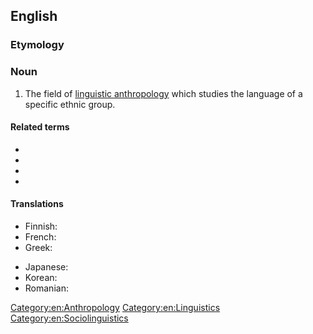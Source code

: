 ==English==

===Etymology===
{{prefix|ethno|linguistics|lang=en}}

===Noun===
{{wikipedia}}
{{en-noun|-}}

# The field of [[linguistic anthropology]] which studies the language of a specific ethnic group.

====Related terms====
* {{l|en|ethnogrammar}}
* {{l|en|ethnolinguist}}
* {{l|en|ethnolinguistic}}
* {{l|en|ethnosemantics}}

====Translations====
{{trans-top|field of linguistic anthropology}}
* Finnish: {{t|fi|etnolingvistiikka}}
* French: {{t+|fr|ethnolinguistique|f}}
* Greek: {{t|el|εθνογλωσσολογία|f}}
{{trans-mid}}
* Japanese: {{t|ja|民族言語学|tr=minzokugengogaku}}
* Korean: {{t|ko|민족언어학|sc=Hang}}
* Romanian: {{t+|ro|etnolingvistică|f}}
{{trans-bottom}}

[[Category:en:Anthropology]]
[[Category:en:Linguistics]]

[[Category:en:Sociolinguistics]]